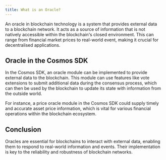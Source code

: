 ```yaml
---
title: What is an Oracle?
---
```

An oracle in blockchain technology is a system that provides external data to a blockchain network. It acts as a source of information that is not natively accessible within the blockchain's closed environment. This can range from financial market prices to real-world event, making it crucial for decentralised applications.

## Oracle in the Cosmos SDK

In the Cosmos SDK, an oracle module can be implemented to provide external data to the blockchain. This module can use features like vote extensions to submit additional data during the consensus process, which can then be used by the blockchain to update its state with information from the outside world.

For instance, a price oracle module in the Cosmos SDK could supply timely and accurate asset price information, which is vital for various financial operations within the blockchain ecosystem.

## Conclusion

Oracles are essential for blockchains to interact with external data, enabling them to respond to real-world information and events. Their implementation is key to the reliability and robustness of blockchain networks.
